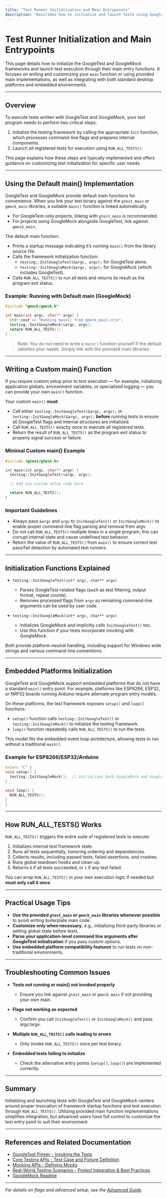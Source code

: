 ```yaml
---
title: "Test Runner Initialization and Main Entrypoints"
description: "Describes how to initialize and launch tests using GoogleTest and GoogleMock's main entry functions. Covers main function customization and integration with standard and embedded platforms."
---
```


# Test Runner Initialization and Main Entrypoints

This page details how to initialize the GoogleTest and GoogleMock frameworks and launch test execution through their main entry functions. It focuses on writing and customizing your `main` function or using provided main implementations, as well as integrating with both standard desktop platforms and embedded environments.

---

## Overview

To execute tests written with GoogleTest and GoogleMock, your test program needs to perform two critical steps:

1. Initialize the testing framework by calling the appropriate `Init` function, which processes command-line flags and prepares internal components.
2. Launch all registered tests for execution using `RUN_ALL_TESTS()`.

This page explains how these steps are typically implemented and offers guidance on customizing test initialization for specific user needs.

---

## Using the Default main() Implementation

GoogleTest and GoogleMock provide default main functions for convenience. When you link your test binary against the `gtest_main` or `gmock_main` libraries, a suitable `main()` function is linked automatically.

- For GoogleTest-only projects, linking with `gtest_main` is recommended.
- For projects using GoogleMock alongside GoogleTest, link against `gmock_main`.

The default main function:

- Prints a startup message indicating it’s running `main()` from the library source file.
- Calls the framework initialization function:
  - `testing::InitGoogleTest(&argc, argv);` for GoogleTest alone.
  - `testing::InitGoogleMock(&argc, argv);` for GoogleMock (which includes GoogleTest).
- Calls `RUN_ALL_TESTS()` to run all tests and returns its result as the program exit status.

### Example: Running with Default main (GoogleMock)

```cpp
#include "gmock/gmock.h"

int main(int argc, char** argv) {
  std::cout << "Running main() from gmock_main.cc\n";
  testing::InitGoogleMock(&argc, argv);
  return RUN_ALL_TESTS();
}
```

> Note: You do not need to write a `main()` function yourself if the default satisfies your needs. Simply link with the provided main libraries.

---

## Writing a Custom main() Function

If you require custom setup prior to test execution — for example, initializing application globals, environment variables, or specialized logging — you can provide your own `main()` function.

Your custom `main()` **must**:

- Call either `testing::InitGoogleTest(&argc, argv);` or `testing::InitGoogleMock(&argc, argv);` **before** running tests to ensure all GoogleTest flags and internal structures are initialized.
- Call `RUN_ALL_TESTS()` exactly once to execute all registered tests.
- Return the result of `RUN_ALL_TESTS()` as the program exit status to properly signal success or failure.

### Minimal Custom main() Example

```cpp
#include <gtest/gtest.h>

int main(int argc, char** argv) {
  testing::InitGoogleTest(&argc, argv);

  // Add any custom setup code here

  return RUN_ALL_TESTS();
}
```

### Important Guidelines

- Always pass `&argc` and `argv` to `InitGoogleTest()` or `InitGoogleMock()` to enable proper command-line flag parsing and removal from argv.
- Do not call `RUN_ALL_TESTS()` multiple times in a single program; this can corrupt internal state and cause undefined test behavior.
- Return the value of `RUN_ALL_TESTS()` from `main()` to ensure correct test pass/fail detection by automated test runners.

---

## Initialization Functions Explained

- `testing::InitGoogleTest(int* argc, char** argv)`
  - Parses GoogleTest-related flags (such as test filtering, output format, repeat counts).
  - Removes processed flags from `argv` so remaining command-line arguments can be used by user code.

- `testing::InitGoogleMock(int* argc, char** argv)`
  - Initializes GoogleMock and implicitly calls `InitGoogleTest()` too.
  - Use this function if your tests incorporate mocking with GoogleMock.

Both provide platform-neutral handling, including support for Windows wide strings and various command-line conventions.

---

## Embedded Platforms Initialization

GoogleTest and GoogleMock support embedded platforms that do not have a standard `main()` entry point. For example, platforms like ESP8266, ESP32, or NRF52 boards running Arduino require alternate program entry models.

On these platforms, the test framework exposes `setup()` and `loop()` functions:

- `setup()` function calls `testing::InitGoogleTest()` or `testing::InitGoogleMock()` to initialize the testing framework.
- `loop()` function repeatedly calls `RUN_ALL_TESTS()` to run the tests.

This model fits the embedded event loop architecture, allowing tests to run without a traditional `main()`.

### Example for ESP8266/ESP32/Arduino

```cpp
extern "C" {
void setup() {
  testing::InitGoogleMock();  // Initializes both GoogleMock and GoogleTest
}

void loop() {
  RUN_ALL_TESTS();
}
}
```

---

## How RUN_ALL_TESTS() Works

`RUN_ALL_TESTS()` triggers the entire suite of registered tests to execute:

1. Initializes internal test framework state.
2. Runs all tests sequentially, honoring ordering and dependencies.
3. Collects results, including passed tests, failed assertions, and crashes.
4. Runs global teardown hooks and clean-up.
5. Returns `0` if all tests succeeded, or `1` if any test failed.

You can wrap `RUN_ALL_TESTS()` in your own execution logic if needed but **must only call it once**.

---

## Practical Usage Tips

- **Use the provided `gtest_main` or `gmock_main` libraries whenever possible** to avoid writing boilerplate main code.
- **Customize only when necessary**, e.g., initializing third-party libraries or setting global state before tests.
- **Parse your application-level command line arguments after GoogleTest initialization** if you pass custom options.
- **Use embedded platform compatibility features** to run tests on non-traditional environments.

---

## Troubleshooting Common Issues

- **Tests not running or main() not invoked properly**
  - Ensure you link against `gtest_main` or `gmock_main` if not providing your own main.

- **Flags not working as expected**
  - Confirm you call `InitGoogleTest()` or `InitGoogleMock()` and pass argc/argv.

- **Multiple `RUN_ALL_TESTS()` calls leading to errors**
  - Only invoke `RUN_ALL_TESTS()` once per test binary.

- **Embedded tests failing to initialize**
  - Check the alternative entry points (`setup()`, `loop()`) are implemented correctly.

---

## Summary

Initializing and launching tests with GoogleTest and GoogleMock centers around proper invocation of framework startup functions and test execution through `RUN_ALL_TESTS()`. Utilizing provided main function implementations simplifies integration, but advanced users have full control to customize the test entry point to suit their environment.

---

## References and Related Documentation

- [GoogleTest Primer - Invoking the Tests](https://github.com/google/googletest/blob/main/docs/primer.md#invoking-the-tests)
- [Core Testing APIs - Test Case and Fixture Definition](./test-definition)
- [Mocking APIs - Defining Mocks](../mocking-apis/defining-mocks)
- [Real-World Testing Scenarios - Project Integration & Best Practices](../../guides/real-world-testing-scenarios/integration-and-best-practices)
- [GoogleMock Readme](https://github.com/google/googletest/blob/main/googlemock/README.md)

---

_For details on flags and advanced setup, see the [Advanced Guide](./advanced.md)._